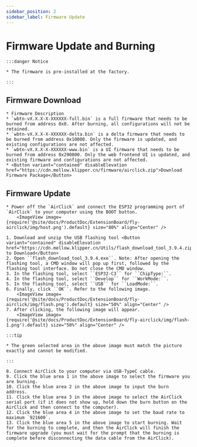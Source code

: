 ```yaml
---
sidebar_position: 2
sidebar_label: Firmware Update
---
```


# Firmware Update and Burning

    :::danger Notice

    * The firmware is pre-installed at the factory.

    :::

## Firmware Download

    * Firmware Description
    * `wbtn-vX.X.X-X-XXXXXX-full.bin` is a full firmware that needs to be burned from address 0x0. After burning, all configurations will not be retained.
    * `wbtn-vX.X.X-X-XXXXXX-delta.bin` is a delta firmware that needs to be burned from address 0x10000. Only the firmware is updated, and existing configurations are not affected.
    * `wbtn-vX.X.X-X-XXXXXX-www.bin` is a UI firmware that needs to be burned from address 0x290000. Only the web frontend UI is updated, and existing firmware and configurations are not affected.
    * <Button variant="contained" disableElevation href="https://cdn.mellow.klipper.cn/firmware/airclick.zip">Download Firmware Package</Button>

## Firmware Update
    * Power off the `AirClick` and connect the ESP32 programming port of `AirClick` to your computer using the BOOT button.
        <ImageView image={require('@site/docs/ProductDoc/ExtensionBoard/fly-airclick/img/host.png').default} size="80%" align="Center" />

    1. Download and unzip the USB flashing tool <Button variant="contained" disableElevation href="https://cdn.mellow.klipper.cn/Utils/flash_download_tool_3.9.4.zip">Click to Download</Button>
    2. Open ``flash_download_tool_3.9.4.exe``. Note: After opening the flashing tool, a CMD window will pop up first, followed by the flashing tool interface. Do not close the CMD window.
    3. In the flashing tool, select ``ESP32-C3`` for ``ChipType:``.
    4. In the flashing tool, select ``Develop`` for ``WorkMode:``.
    5. In the flashing tool, select ``USB`` for ``LoadMode:``.
    6. Finally, click ``OK``. Refer to the following image.
        <ImageView image={require('@site/docs/ProductDoc/ExtensionBoard/fly-airclick/img/flash.png').default} size="50%" align="Center" />
    7. After clicking, the following image will appear.
        <ImageView image={require('@site/docs/ProductDoc/ExtensionBoard/fly-airclick/img/flash-1.png').default} size="50%" align="Center" />

    :::tip

    * The green selected area in the above image must match the picture exactly and cannot be modified.

    :::

    8. Connect AirClick to your computer via USB-TypeC cable.
    9. Click the blue area 1 in the above image to select the firmware you are burning.
    10. Click the blue area 2 in the above image to input the burn address.
    11. Click the blue area 3 in the above image to select the AirClick serial port (if it does not show up, hold down the burn button on the AirClick and then connect to the computer).
    12. Click the blue area 4 in the above image to set the baud rate to maximum `921600`.
    13. Click the blue area 5 in the above image to start burning. Wait for the burning to complete, and then the AirClick will finish the firmware upgrade (you must wait for the prompt that the burning is complete before disconnecting the data cable from the AirClick).
